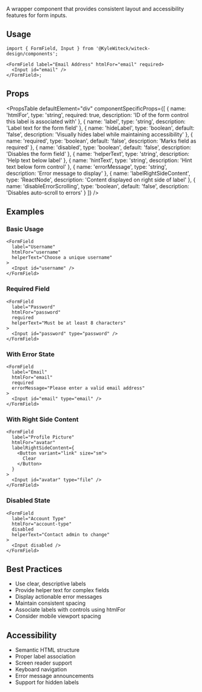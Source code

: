 
A wrapper component that provides consistent layout and accessibility features
for form inputs.

## Usage

```tsx
import { FormField, Input } from '@KyleWiteck/witeck-design/components';

<FormField label="Email Address" htmlFor="email" required>
  <Input id="email" />
</FormField>;
```

## Props

<PropsTable
  defaultElement="div"
  componentSpecificProps={[
    {
      name: 'htmlFor',
      type: 'string',
      required: true,
      description: 'ID of the form control this label is associated with'
    },
    {
      name: 'label',
      type: 'string',
      description: 'Label text for the form field'
    },
    {
      name: 'hideLabel',
      type: 'boolean',
      default: 'false',
      description: 'Visually hides label while maintaining accessibility'
    },
    {
      name: 'required',
      type: 'boolean',
      default: 'false',
      description: 'Marks field as required'
    },
    {
      name: 'disabled',
      type: 'boolean',
      default: 'false',
      description: 'Disables the form field'
    },
    {
      name: 'helperText',
      type: 'string',
      description: 'Help text below label'
    },
    {
      name: 'hintText',
      type: 'string',
      description: 'Hint text below form control'
    },
    {
      name: 'errorMessage',
      type: 'string',
      description: 'Error message to display'
    },
    {
      name: 'labelRightSideContent',
      type: 'ReactNode',
      description: 'Content displayed on right side of label'
    },
    {
      name: 'disableErrorScrolling',
      type: 'boolean',
      default: 'false',
      description: 'Disables auto-scroll to errors'
    }
  ]}
/>

## Examples

### Basic Usage

```tsx live
<FormField
  label="Username"
  htmlFor="username"
  helperText="Choose a unique username"
>
  <Input id="username" />
</FormField>
```

### Required Field

```tsx live
<FormField
  label="Password"
  htmlFor="password"
  required
  helperText="Must be at least 8 characters"
>
  <Input id="password" type="password" />
</FormField>
```

### With Error State

```tsx live
<FormField
  label="Email"
  htmlFor="email"
  required
  errorMessage="Please enter a valid email address"
>
  <Input id="email" type="email" />
</FormField>
```

### With Right Side Content

```tsx live
<FormField
  label="Profile Picture"
  htmlFor="avatar"
  labelRightSideContent={
    <Button variant="link" size="sm">
      Clear
    </Button>
  }
>
  <Input id="avatar" type="file" />
</FormField>
```

### Disabled State

```tsx live
<FormField
  label="Account Type"
  htmlFor="account-type"
  disabled
  helperText="Contact admin to change"
>
  <Input disabled />
</FormField>
```

## Best Practices

- Use clear, descriptive labels
- Provide helper text for complex fields
- Display actionable error messages
- Maintain consistent spacing
- Associate labels with controls using htmlFor
- Consider mobile viewport spacing

## Accessibility

- Semantic HTML structure
- Proper label association
- Screen reader support
- Keyboard navigation
- Error message announcements
- Support for hidden labels
